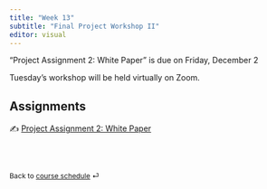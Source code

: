 ---
title: "Week 13"
subtitle: "Final Project Workshop II"
editor: visual
---

::: callout-important
"Project Assignment 2: White Paper" is due on Friday, December 2
:::

::: callout-important
Tuesday's workshop will be held virtually on Zoom.
:::

## Assignments

✍️ [Project Assignment 2: White
Paper](/project/project-assignment-2.html)

<br><br>

::: {style="font-size: 0.875em;"}
Back to [course schedule](/ "Course schedule") ⏎
:::
